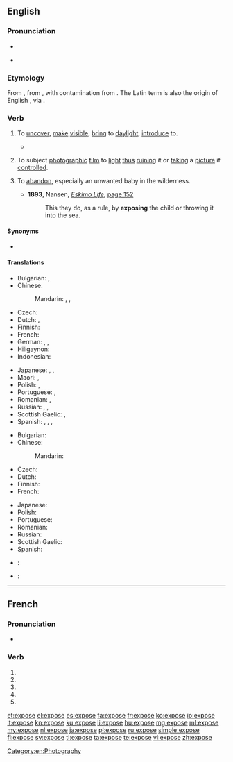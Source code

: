 {{also|exposé}}
==English==

===Pronunciation===
* {{audio|en-us-expose.ogg|Audio (US)}}

* {{rhymes|əʊz}}

===Etymology===
From {{etyl|frm|en}} {{term|exposer||to lay open, set forth|lang=frm}}, from {{etyl|la|en}} {{term/t|la|expōnō||set forth}}, with contamination from {{term|poser||to lay, place|lang=frm}}. The Latin term is also the origin of English {{term|expound|lang=en}}, via {{etyl|fro|en}} {{term|espondre||to set forth, explain|lang=fro}}.

===Verb===
{{en-verb|expos|ing}}

# {{senseid|en|to uncover, make visible, bring to daylight, introduce to}}{{context|transitive|lang=en}} To [[uncover]], [[make]] [[visible]], [[bring]] to [[daylight]], [[introduce]] to.
#* {{quote-magazine|date=2013-06-07|author={{w|Gary Younge}}
|volume=188|issue=26|page=18|magazine={{w|The Guardian Weekly}}
|title=[http://www.guardian.co.uk/commentisfree/2013/jun/02/hypocrisy-lies-at-heart-bradley-manning-trial Hypocrisy lies at heart of Manning prosecution]
|passage=WikiLeaks did not cause these uprisings but it certainly informed them. The dispatches revealed details of corruption and kleptocracy that many Tunisians suspected,&nbsp;[&hellip;]. They also '''exposed''' the blatant discrepancy between the west's professed values and actual foreign policies.}}
# {{senseid|en|to subject photographic film to light thus ruining it or taking a picture if controlled}}{{context|transitive|lang=en}} To subject [[photograph]]ic [[film]] to [[light]] [[thus]] [[ruin]]ing it or [[take|taking]] a [[picture]] if [[control]]led.
# {{context|transitive|lang=en}} To [[abandon]], especially an unwanted baby in the wilderness.
#* '''1893''', Nansen, ''[[s:Eskimo Life|Eskimo Life]]'', [[s:Page:Eskimo Life.djvu/194|page 152]]
#*: This they do, as a rule, by '''exposing''' the child or throwing it into the sea.

====Synonyms====
* {{sense|to reveal a hidden aspect of one's character}} {{l|en|bewray}}

====Translations====
{{trans-top|to uncover, make visible, bring to daylight, introduce to}}
* Bulgarian: {{t+|bg|откривам|sc=Cyrl}}, {{t+|bg|разкривам|sc=Cyrl}}
* Chinese:
*: Mandarin: {{t+|cmn|揭露|tr=jiēlù|sc=Hani}}, {{t+|cmn|暴露|tr=bàolù|sc=Hani}}, {{t+|cmn|露出|tr=lùchū|sc=Hani}}
* Czech: {{t|cs|vystavit}}
* Dutch: {{t|nl|[[zichtbaar]] [[maken]]}}, {{t+|nl|blootleggen}}
* Finnish: {{t+|fi|paljastaa}}
* French: {{t+|fr|exposer}}
* German: {{t+|de|aufdecken}}, {{t+|de|offenbaren}}, {{t+|de|entblößen}}
* Hiligaynon: {{t|hil|abansada|alt=abansáda}}
* Indonesian: {{t+|id|papar}}
{{trans-mid}}
* Japanese: {{t|ja|晒す|tr=さらす, sarasu|sc=Hani}}, {{t|ja|暴く|tr=あばく, abaku}}, {{t|ja|暴露する|tr=ばくろする, bakuro-surú}}
* Maori: {{t|mi|rakorako}}, {{t|mi|whakaari}}
* Polish: {{t|pl|odsłonić}}, {{t+|pl|ukazać}}
* Portuguese: {{t+|pt|expor}}, {{t+|pt|revelar}}
* Romanian: {{t+|ro|expune}}, {{t|ro|a face public}}
* Russian: {{t+|ru|выставлять|tr=vystavlját'}}, {{t+|ru|раскрывать|tr=raskryvát'}}, {{t+|ru|обнажать|tr=obnažát'}}
* Scottish Gaelic: {{t|gd|foillsich}}, {{t|gd|rùisg}}
* Spanish: {{t+|es|exponer}}, {{t+|es|revelar}}, {{t+|es|descubrir}}, {{t+|es|exhibir}}
{{trans-bottom}}

{{trans-top|to subject photographic film to light thus ruining it or taking a picture if controlled}}
* Bulgarian: {{t|bg|експонирам|sc=Cyrl}}
* Chinese:
*: Mandarin: {{t+|cmn|曝光|tr=pùguāng|sc=Hani}}
* Czech: {{t|cs|exponovat}}
* Dutch: {{t+|nl|blootstellen}}
* Finnish: {{t|fi|valottaa}}
* French: {{t+|fr|exposer}}
{{trans-mid}}
* Japanese: {{t|ja|露光させる|tr=ろこうさせる, rokō-saseru}}
* Polish: {{t+|pl|naświetlić}}
* Portuguese: {{t+|pt|expor}}
* Romanian: {{t+|ro|expune}}
* Russian: {{t|ru|делать выдержку|tr=délat' výderžku}}
* Scottish Gaelic: {{t|gd|nochd}}
* Spanish: {{t+|es|exponer}}
{{trans-bottom}}

{{checktrans-top}}
* {{ttbc|it}}: {{t+|it|esporre}}
{{trans-mid}}
* {{ttbc|la}}: {{t|la|exponere}}
{{trans-bottom}}

[[Category:en:Photography]]

----

==French==

===Pronunciation===
* {{IPA|lang=fr|/ɛk.spoz/}}

===Verb===
{{fr-verb-form}}

# {{conjugation of|exposer||1|s|pres|ind|lang=fr}}
# {{conjugation of|exposer||3|s|pres|ind|lang=fr}}
# {{conjugation of|exposer||1|s|pres|sub|lang=fr}}
# {{conjugation of|exposer||1|s|pres|sub|lang=fr}}
# {{conjugation of|exposer||2|s|imp|lang=fr}}

[[et:expose]]
[[el:expose]]
[[es:expose]]
[[fa:expose]]
[[fr:expose]]
[[ko:expose]]
[[io:expose]]
[[it:expose]]
[[kn:expose]]
[[ku:expose]]
[[li:expose]]
[[hu:expose]]
[[mg:expose]]
[[ml:expose]]
[[my:expose]]
[[nl:expose]]
[[ja:expose]]
[[pl:expose]]
[[ru:expose]]
[[simple:expose]]
[[fi:expose]]
[[sv:expose]]
[[tl:expose]]
[[ta:expose]]
[[te:expose]]
[[vi:expose]]
[[zh:expose]]